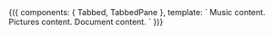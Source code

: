 
<Meta title="Layouts/Tabs" />

<Preview>
  <Story name="Tab" parameters={{
    design: figmaConfig('933%3A1')
  }}>{({
  components: { Tabbed, TabbedPane },
  template: `
    <Tabbed>
      <TabbedPane title="Music">Music content.</TabbedPane>
      <TabbedPane title="Pictures">Pictures content.</TabbedPane>
      <TabbedPane title="Document">Document content.</TabbedPane>
    </Tabbed>`
})}</Story>
</Preview>
